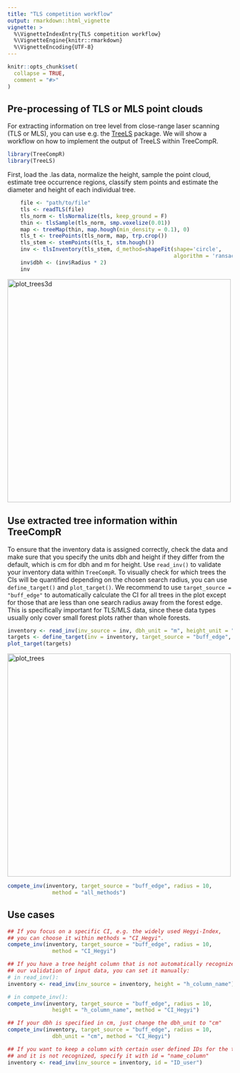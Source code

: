 ```yaml
---
title: "TLS competition workflow"
output: rmarkdown::html_vignette
vignette: >
  %\VignetteIndexEntry{TLS competition workflow}
  %\VignetteEngine{knitr::rmarkdown}
  %\VignetteEncoding{UTF-8}
---
```


```r
knitr::opts_chunk$set(
  collapse = TRUE,
  comment = "#>"
)
```

## Pre-processing of TLS or MLS point clouds

For extracting information on tree level from close-range laser scanning 
(TLS or MLS), you can use e.g. the [TreeLS](https://www.rdocumentation.org/packages/TreeLS/versions/2.0.2) package. 
We will show a workflow on how to implement the output of TreeLS within TreeCompR.

```r
library(TreeCompR)
library(TreeLS)
```

First, load the .las data, normalize the height, sample the point cloud, estimate tree occurrence regions, classify stem points and estimate the diameter and height of each individual tree. 

```r
    file <- "path/to/file"
    tls <- readTLS(file)
    tls_norm <- tlsNormalize(tls, keep_ground = F)
    thin <- tlsSample(tls_norm, smp.voxelize(0.01))
    map <- treeMap(thin, map.hough(min_density = 0.1), 0)
    tls_t <- treePoints(tls_norm, map, trp.crop())
    tls_stem <- stemPoints(tls_t, stm.hough())
    inv <- tlsInventory(tls_stem, d_method=shapeFit(shape='circle', 
                                                    algorithm = 'ransac'))
    inv$dbh <- (inv$Radius * 2)
    inv
```

<img src="../man/figures/TLS_plot3d.jpg" alt="plot_trees3d" width="500">

## Use extracted tree information within TreeCompR

To ensure that the inventory data is assigned correctly, check the data and make sure that you specify the units dbh and height if they differ from the default, which is cm for dbh and m for height. Use `read_inv()` to validate your inventory data within `TreeCompR`. To visually check for which trees the CIs will be quantified depending on the chosen search radius, you can use `define_target()` and `plot_target()`. We recommend to use `target_source = "buff_edge"` to automatically calculate the CI for all trees in the plot except for those that are less than one search radius away from the forest edge. This is specifically important for TLS/MLS data, since these data types usually only cover small forest plots rather than whole forests. 

```r
inventory <- read_inv(inv_source = inv, dbh_unit = "m", height_unit = "m")
targets <- define_target(inv = inventory, target_source = "buff_edge", radius = 10)
plot_target(targets)
```

<img src="../man/figures/README-example3-1.png" alt="plot_trees" width="500">

```r
compete_inv(inventory, target_source = "buff_edge", radius = 10, 
              method = "all_methods")
```

## Use cases

```r
## If you focus on a specific CI, e.g. the widely used Hegyi-Index, 
## you can choose it within methods = "CI_Hegyi".
compete_inv(inventory, target_source = "buff_edge", radius = 10, 
              method = "CI_Hegyi")

## If you have a tree height column that is not automatically recognized within 
## our validation of input data, you can set it manually:
# in read_inv():
inventory <- read_inv(inv_source = inventory, height = "h_column_name")

# in compete_inv():
compete_inv(inventory, target_source = "buff_edge", radius = 10, 
              height = "h_column_name", method = "CI_Hegyi")

## If your dbh is specified in cm, just change the dbh_unit to "cm"
compete_inv(inventory, target_source = "buff_edge", radius = 10, 
              dbh_unit = "cm", method = "CI_Hegyi")

## If you want to keep a column with certain user defined IDs for the trees, 
## and it is not recognized, specify it with id = "name_column"
inventory <- read_inv(inv_source = inventory, id = "ID_user")
```
